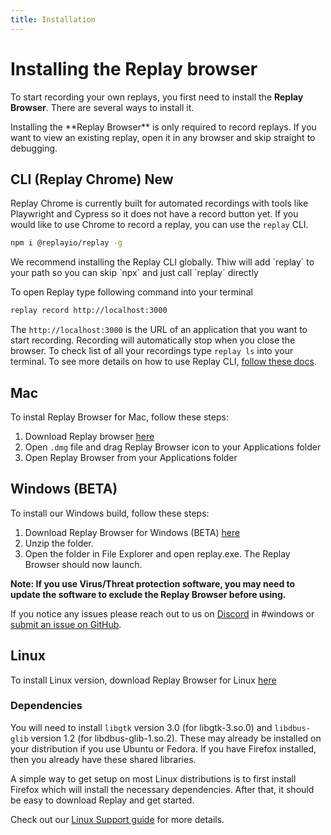```yaml
---
title: Installation
---
```


# Installing the Replay browser

To start recording your own replays, you first need to install the **Replay Browser**. There are several ways to install it.

<Callout type="warning" emoji="💡">
Installing the **Replay Browser** is only required to record replays. If you want to view an existing replay, open it in any browser and skip straight to debugging.
</Callout>

## CLI (Replay Chrome) <Tag>New</Tag>
Replay Chrome is currently built for automated recordings with tools like Playwright and Cypress so it does not have a record button yet. If you would like to use Chrome to record a replay, you can use the `replay` CLI.

```sh copy
npm i @replayio/replay -g
```

<Callout type="info" emoji="💡">
We recommend installing the Replay CLI globally. Thiw will add `replay` to your path so you can skip `npx` and just call `replay` directly
</Callout>

To open Replay type following command into your terminal

```sh copy
replay record http://localhost:3000
```

The `http://localhost:3000` is the URL of an application that you want to start recording. Recording will automatically stop when you close the browser. To check list of all your recordings type `replay ls` into your terminal. To see more details on how to use Replay CLI, [follow these docs](/reference-guide/recording/replay-cli).

## Mac

To instal Replay Browser for Mac, follow these steps:
1. Download Replay browser [here](https://www.replay.io/downloads/replay.dmg)
2. Open `.dmg` file and drag Replay Browser icon to your Applications folder
3. Open Replay Browser from your Applications folder

## Windows (BETA)

To install our Windows build, follow these steps:

1. Download Replay Browser for Windows (BETA) [here](https://replay.io/downloads/windows-replay.zip)
2. Unzip the folder.
3. Open the folder in File Explorer and open replay.exe. The Replay Browser should now launch.

**Note: If you use Virus/Threat protection software, you may need to update the software to exclude the Replay Browser before using.**

If you notice any issues please reach out to us on [Discord](https://replay.io/discord) in #windows or [submit an issue on GitHub](https://github.com/replayio/gecko-dev/issues).

## Linux

To install Linux version, download Replay Browser for Linux [here](https://www.replay.io/downloads/linux-replay.tar.bz2)

### Dependencies
You will need to install `libgtk` version 3.0 (for libgtk-3.so.0) and `libdbus-glib` version 1.2 (for libdbus-glib-1.so.2). These may already be installed on your distribution if you use Ubuntu or Fedora. If you have Firefox installed, then you already have these shared libraries.

A simple way to get setup on most Linux distributions is to first install Firefox which will install the necessary dependencies. After that, it should be easy to download Replay and get started.

Check out our [Linux Support guide](/getting-started/replay-browser/linux-support) for more details.
